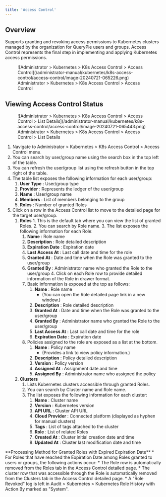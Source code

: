 ```yaml
---
title: 'Access Control'
---
```



## Overview

Supports granting and revoking access permissions to Kubernetes clusters managed by the organization for QueryPie users and groups. Access Control represents the final step in implementing and applying Kubernetes access permissions.

<figure data-layout="center" data-align="center">
![Administrator &gt; Kubernetes &gt; K8s Access Control &gt; Access Control](/administrator-manual/kubernetes/k8s-access-control/access-control/image-20240721-065226.png)
<figcaption>
Administrator &gt; Kubernetes &gt; K8s Access Control &gt; Access Control
</figcaption>
</figure>


## Viewing Access Control Status

<figure data-layout="center" data-align="center">
![Administrator &gt; Kubernetes &gt; K8s Access Control &gt; Access Control &gt; List Details](/administrator-manual/kubernetes/k8s-access-control/access-control/image-20240721-065443.png)
<figcaption>
Administrator &gt; Kubernetes &gt; K8s Access Control &gt; Access Control &gt; List Details
</figcaption>
</figure>

1. Navigate to Administrator &gt; Kubernetes &gt; K8s Access Control &gt; Access Control menu.
2. You can search by user/group name using the search box in the top left of the table.
3. You can refresh the user/group list using the refresh button in the top right of the table.
4. The table list exposes the following information for each user/group:
    1.  **User Type**  : User/group type
    2.  **Provider**  : Represents the ledger of the user/group
    3.  **Name**  : User/group name
    4.  **Members**  : List of members belonging to the group
    5.  **Roles**  : Number of granted Roles
5. Click on a row in the Access Control list to move to the detailed page for the target user/group.
    1.   **Roles** 
        1. This is the default tab where you can view the list of granted Roles.
        2. You can search by Role name.
        3. The list exposes the following information for each Role:
            1.  **Name**  : Role name
            2.  **Description**  : Role detailed description
            3.  **Expiration Date**  : Expiration date
            4.  **Last Access At**  : Last call date and time for the role
            5.  **Granted At**  : Date and time when the Role was granted to the user/group
            6.  **Granted By**  : Administrator name who granted the Role to the user/group
        4. Click on each Role row to provide detailed information of the Role in drawer format.
            1. Basic information is exposed at the top as follows:
                1.  **Name**  : Role name 
                    * (You can open the Role detailed page link in a new window.)
                2.  **Description**  : Role detailed description
                3.  **Granted At**  : Date and time when the Role was granted to the user/group
                4.  **Granted By**  : Administrator name who granted the Role to the user/group
                5.  **Last Access At**  : Last call date and time for the role
                6.  **Expiration Date**  : Expiration date
            2. Policies assigned to the role are exposed as a list at the bottom.
                1.  **Name**  : Policy name 
                    * (Provides a link to view policy information.)
                2.  **Description**  : Policy detailed description
                3.  **Version**  : Policy version
                4.  **Assigned At**  : Assignment date and time
                5.  **Assigned By**  : Administrator name who assigned the policy
    2.  **Clusters** 
        1. Lists Kubernetes clusters accessible through granted Roles.
        2. You can search by Cluster name and Role name.
        3. The list exposes the following information for each cluster:
            1.  **Name**  : Cluster name
            2.  **Version**  : Kubernetes version
            3.  **API URL**  : Cluster API URL
            4.  **Cloud Provider**  : Connected platform (displayed as hyphen for manual clusters)
            5.  **Tags**  : List of tags attached to the cluster
            6.  **Role**  : List of related Roles
            7.  **Created At**  : Cluster initial creation date and time
            8.  **Updated At**  : Cluster last modification date and time

<Callout type="info">
**Processing Method for Granted Roles with Expired Expiration Date**
* For Roles that have reached the Expiration Date among Roles granted to users or groups, the following actions occur:
    * The Role row is automatically removed from the Roles tab in the Access Control detailed page.
    * The cluster row that was accessible through the Role is automatically removed from the Clusters tab in the Access Control detailed page.
    * A "Role Revoked" log is left in Audit &gt; Kubernetes &gt; Kubernetes Role History with Action By marked as "System". 
</Callout>
